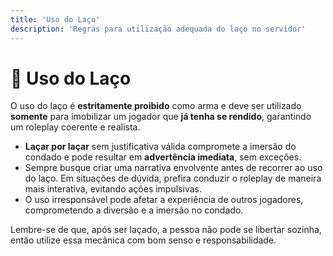 ```yaml
---
title: 'Uso do Laço'
description: 'Regras para utilização adequada do laço no servidor'
---
```


# 🤠 Uso do Laço

O uso do laço é **estritamente proibido** como arma e deve ser utilizado **somente** para imobilizar um jogador que **já tenha se rendido**, garantindo um roleplay coerente e realista. 

- **Laçar por laçar** sem justificativa válida compromete a imersão do condado e pode resultar em **advertência imediata**, sem exceções. 
- Sempre busque criar uma narrativa envolvente antes de recorrer ao uso do laço. Em situações de dúvida, prefira conduzir o roleplay de maneira mais interativa, evitando ações impulsivas.
- O uso irresponsável pode afetar a experiência de outros jogadores, comprometendo a diversão e a imersão no condado.

Lembre-se de que, após ser laçado, a pessoa não pode se libertar sozinha, então utilize essa mecânica com bom senso e responsabilidade.